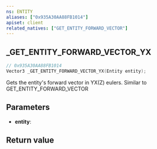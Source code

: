 ```yaml
---
ns: ENTITY
aliases: ["0x935A30AA88FB1014"]
apiset: client
related_natives: ["GET_ENTITY_FORWARD_VECTOR"]
---
```

## _GET_ENTITY_FORWARD_VECTOR_YX

```c
// 0x935A30AA88FB1014
Vector3 _GET_ENTITY_FORWARD_VECTOR_YX(Entity entity);
```

Gets the entity's forward vector in YX(Z) eulers. Similar to GET_ENTITY_FORWARD_VECTOR

## Parameters
* **entity**:

## Return value